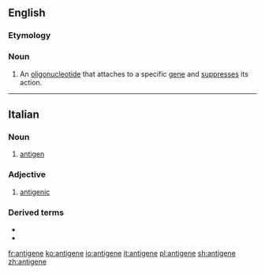 {{also|Antigene|antigène}}
==English==

===Etymology===
{{prefix|anti|gene|lang=en}}

===Noun===
{{en-noun}}

# {{lb|en|genetics}} An [[oligonucleotide]] that attaches to a specific [[gene]] and [[suppress]]es its action.

----

==Italian==
{{wikipedia|lang=it}}

===Noun===
{{it-noun|m}}

# {{lb|it|immunology}} [[antigen]]

===Adjective===
{{it-adj|antigen|e|i}}

# [[antigenic]]

===Derived terms===
* {{l|it|antigenico}}
* {{l|it|neoantigene}}

[[fr:antigene]]
[[ko:antigene]]
[[io:antigene]]
[[it:antigene]]
[[pl:antigene]]
[[sh:antigene]]
[[zh:antigene]]